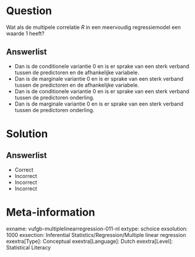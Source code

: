 Question
========
  
Wat als de multipele correlatie *R* in een meervoudig regressiemodel een waarde 1 heeft? 

  
Answerlist
----------
* Dan is de conditionele variantie 0 en is er sprake van een sterk verband tussen de predictoren en de afhankelijke variabele.
* Dan is de marginale variantie 0 en is er sprake van een sterk verband tussen de predictoren en de afhankelijke variabele.
* Dan is de conditionele variantie 0 en is er sprake van een sterk verband tussen de predictoren onderling.
* Dan is de marginale variantie 0 en is er sprake van een sterk verband tussen de predictoren onderling.

Solution
========

Answerlist
----------
* Correct
* Incorrect
* Incorrect
* Incorrect

Meta-information
================
exname: vufgb-multiplelinearregression-011-nl
extype: schoice
exsolution: 1000
exsection: Inferential Statistics/Regression/Multiple linear regression
exextra[Type]: Conceptual
exextra[Language]: Dutch
exextra[Level]: Statistical Literacy
